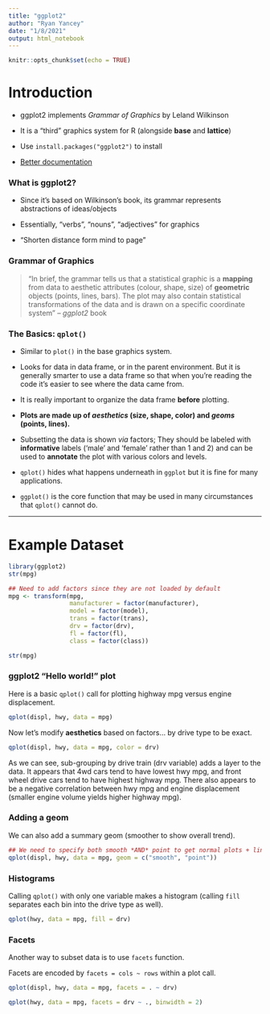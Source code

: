 ```yaml
---
title: "ggplot2"
author: "Ryan Yancey"
date: "1/8/2021"
output: html_notebook
---
```


```r
knitr::opts_chunk$set(echo = TRUE)
```

# Introduction

* ggplot2 implements *Grammar of Graphics* by Leland Wilkinson

* It is a "third" graphics system for R (alongside **base** and **lattice**)

* Use `install.packages("ggplot2")` to install

* [Better documentation](http://ggplot2.org)

### What is ggplot2?

* Since it's based on Wilkinson's book, its grammar represents abstractions of ideas/objects

* Essentially, "verbs", "nouns", "adjectives" for graphics

* "Shorten distance form mind to page"

### Grammar of Graphics

> "In brief, the grammar tells us that a statistical graphic is a **mapping** from data to aesthetic attributes (colour, shape, size) of **geometric** objects (points, lines, bars). The plot may also contain statistical transformations of the data and is drawn on a specific coordinate system" -- *ggplot2* book

### The Basics: `qplot()`

* Similar to `plot()` in the base graphics system.

* Looks for data in data frame, or in the parent environment. But it is generally smarter to use a data frame so that when you're reading the code it's easier to see where the data came from.

* It is really important to organize the data frame **before** plotting.

* **Plots are made up of *aesthetics* (size, shape, color) and *geoms* (points, lines).**

* Subsetting the data is shown *via* factors; They should be labeled with **informative** labels ('male' and 'female' rather than 1 and 2) and can be used to **annotate** the plot with various colors and levels.

* `qplot()` hides what happens underneath in `ggplot` but it is fine for many applications.

* `ggplot()` is the core function that may be used in many circumstances that `qplot()` cannot do.

***

# Example Dataset

```r
library(ggplot2)
str(mpg)

## Need to add factors since they are not loaded by default
mpg <- transform(mpg, 
                 manufacturer = factor(manufacturer),
                 model = factor(model),
                 trans = factor(trans),
                 drv = factor(drv),
                 fl = factor(fl),
                 class = factor(class))

str(mpg)
```

### ggplot2 "Hello world!" plot

Here is a basic `qplot()` call for plotting highway mpg versus engine displacement.

```r
qplot(displ, hwy, data = mpg)
```

Now let's modify **aesthetics** based on factors... by drive type to be exact.

```r
qplot(displ, hwy, data = mpg, color = drv)
```

As we can see, sub-grouping by drive train (drv variable) adds a layer to the data. It appears that 4wd cars tend to have lowest hwy mpg, and front wheel drive cars tend to have highest highway mpg. There also appears to be a negative correlation between hwy mpg and engine displacement (smaller engine volume yields higher highway mpg).

### Adding a geom

We can also add a summary geom (smoother to show overall trend).

```r
## We need to specify both smooth *AND* point to get normal plots + line
qplot(displ, hwy, data = mpg, geom = c("smooth", "point"))

```

### Histograms

Calling `qplot()` with only one variable makes a histogram (calling `fill` separates each bin into the drive type as well).

```r
qplot(hwy, data = mpg, fill = drv)
```

### Facets

Another way to subset data is to use `facets` function.

Facets are encoded by `facets = cols ~ rows` within a plot call.

```r
qplot(displ, hwy, data = mpg, facets = . ~ drv)
```

```r
qplot(hwy, data = mpg, facets = drv ~ ., binwidth = 2)
```
